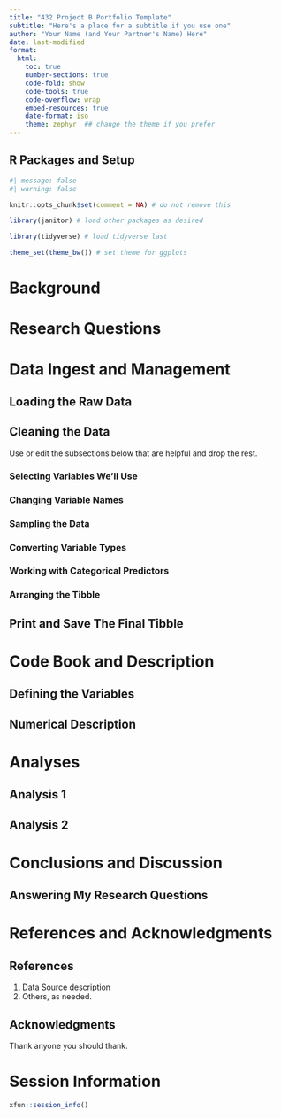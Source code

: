 ---
title: "432 Project B Portfolio Template"
subtitle: "Here's a place for a subtitle if you use one"
author: "Your Name (and Your Partner's Name) Here"
date: last-modified
format: 
  html:
    toc: true
    number-sections: true
    code-fold: show
    code-tools: true
    code-overflow: wrap
    embed-resources: true
    date-format: iso
    theme: zephyr  ## change the theme if you prefer
---

## R Packages and Setup {.unnumbered}

```{r}
#| message: false
#| warning: false

knitr::opts_chunk$set(comment = NA) # do not remove this

library(janitor) # load other packages as desired

library(tidyverse) # load tidyverse last

theme_set(theme_bw()) # set theme for ggplots
```

# Background

# Research Questions

# Data Ingest and Management

## Loading the Raw Data

## Cleaning the Data

Use or edit the subsections below that are helpful and drop the rest.

### Selecting Variables We'll Use

### Changing Variable Names

### Sampling the Data

### Converting Variable Types

### Working with Categorical Predictors

### Arranging the Tibble

## Print and Save The Final Tibble

# Code Book and Description

## Defining the Variables

## Numerical Description

# Analyses

## Analysis 1

## Analysis 2

# Conclusions and Discussion

## Answering My Research Questions 

# References and Acknowledgments

## References

1. Data Source description
2. Others, as needed.

## Acknowledgments

Thank anyone you should thank.

# Session Information

```{r}
xfun::session_info()
```
